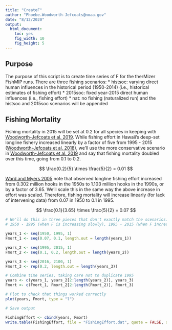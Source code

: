 ```yaml
---
title: "CreateF"
author: "Phoebe.Woodworth-Jefcoats@noaa.gov"
date: "8/12/2020"
output: 
  html_document:
    toc: yes
    fig_width: 10
    fig_height: 5
---
```


## Purpose

The purpose of this script is to create time series of F for the therMizer FishMIP runs.  There are three fishing scenarios:
* histsoc: varying direct human influences in the historical period (1950-2014) (i.e., historical estimates of fishing effort)
* 2015soc: fixed year-2015 direct human influences (i.e., fishing effort)
* nat: no fishing (naturalized run)
and the histsoc and 2015soc scenarios will be appended

## Fishing Mortality
Fishing mortality in 2015 will be set at 0.2 for all species in keeping with [Woodworth-Jefcoats et al. 2019](https://www.frontiersin.org/articles/10.3389/fmars.2019.00383/full).  While fishing effort in Hawaii's deep-set longline fishery increased linearly by a factor of five from 1995 - 2015 ([Woodworth-Jefcoats et al. 2018](https://spo.nmfs.noaa.gov/content/fishery-bulletin/synergy-among-oceanographic-variability-fishery-expansion-and-longline)), we'll use the more conservative scenario in [Woodworth-Jefcoats et al. 2019](https://www.frontiersin.org/articles/10.3389/fmars.2019.00383/full) and say that fishing mortality doubled over this time, going from 0.1 to 0.2. 

$$
\frac{0.2}{5} \times \frac{5}{2} = 0.01
$$

[Ward and Myers 2005](https://esajournals.onlinelibrary.wiley.com/doi/10.1890/03-0746) note that observed longline fishing effort increased from 0.302 million hooks in the 1950s to 1.103 million hooks in the 1990s, or by a factor of 3.65.  We'll scale this in the same way the above increase in effort was scaled.  Therefore, fishing mortality will increase linearly (for lack of intervening data) from 0.07 in 1950 to 0.1 in 1995.

$$
\frac{0.1}{3.65} \times \frac{5}{2} = 0.07
$$

```r
# We'll do this in three pieces that don't exactly match the scenarios:
# 1950 - 1995 (when F is increasing slowly), 1995 - 2015 (when F increases more quickly), and 2016 - 2100 (when F is constant)

years_1 <- seq(1950, 1995, 1)
Fmort_1 <- seq(0.07, 0.1, length.out = length(years_1))

years_2 <- seq(1995, 2015, 1)
Fmort_2 <- seq(0.1, 0.2, length.out = length(years_2))

years_3 <- seq(2016, 2100, 1)
Fmort_3 <- rep(0.2, length.out = length(years_3))

# Combine time series, taking care not to duplicate 1995
years <- c(years_1, years_2[2:length(years_2)], years_3)
Fmort <- c(Fmort_1, Fmort_2[2:length(Fmort_2)], Fmort_3)

# Plot to check that things worked correctly
plot(years, Fmort, type = "l")

```
```r

# Save output

FishingEffort <- cbind(years, Fmort)
write.table(FishingEffort, file = "FishingEffort.dat", quote = FALSE, sep = " ", row.names = FALSE, col.names = FALSE)

```